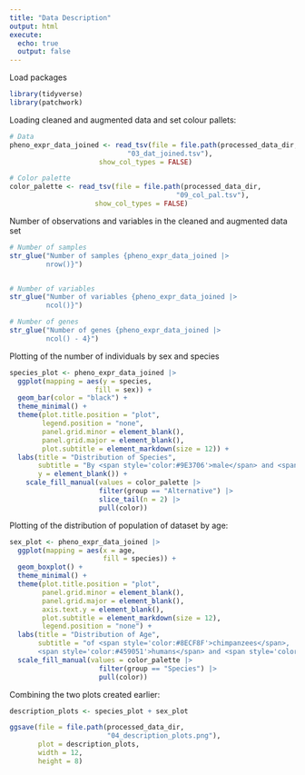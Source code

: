 ```yaml
---
title: "Data Description"
output: html
execute:
  echo: true
  output: false
---
```


Load packages

```r
library(tidyverse)
library(patchwork)
```

Loading cleaned and augmented data and set colour pallets:

```r
# Data
pheno_expr_data_joined <- read_tsv(file = file.path(processed_data_dir,
                             "03_dat_joined.tsv"),
                      show_col_types = FALSE)

# Color palette
color_palette <- read_tsv(file = file.path(processed_data_dir,
                                         "09_col_pal.tsv"),
                     show_col_types = FALSE)
```

Number of observations and variables in the cleaned and augmented data set

```r
# Number of samples
str_glue("Number of samples {pheno_expr_data_joined |>
         nrow()}")


# Number of variables
str_glue("Number of variables {pheno_expr_data_joined |>
         ncol()}")

# Number of genes
str_glue("Number of genes {pheno_expr_data_joined |>
         ncol() - 4}")
```

Plotting of the number of individuals by sex and species

```r
species_plot <- pheno_expr_data_joined |>
  ggplot(mapping = aes(y = species,
                     fill = sex)) +
  geom_bar(color = "black") +
  theme_minimal() +
  theme(plot.title.position = "plot",
        legend.position = "none",
        panel.grid.minor = element_blank(),
        panel.grid.major = element_blank(),
        plot.subtitle = element_markdown(size = 12)) +
  labs(title = "Distribution of Species",
       subtitle = "By <span style='color:#9E3706'>male</span> and <span style='color:#DE580C'>female</span>",
       y = element_blank()) +
    scale_fill_manual(values = color_palette |>
                      filter(group == "Alternative") |>
                      slice_tail(n = 2) |>
                      pull(color))

```

Plotting of the distribution of population of dataset by age:

```r
sex_plot <- pheno_expr_data_joined |>
  ggplot(mapping = aes(x = age,
                       fill = species)) +
  geom_boxplot() +
  theme_minimal() +
  theme(plot.title.position = "plot",
        panel.grid.minor = element_blank(),
        panel.grid.major = element_blank(),
        axis.text.y = element_blank(),
        plot.subtitle = element_markdown(size = 12),
        legend.position = "none") +
  labs(title = "Distribution of Age",
       subtitle = "of <span style='color:#8ECF8F'>chimpanzees</span>,
       <span style='color:#459051'>humans</span> and <span style='color:#00441B'>macaque</span>") +
  scale_fill_manual(values = color_palette |>
                      filter(group == "Species") |>
                      pull(color))

```

Combining the two plots created earlier:

```r
description_plots <- species_plot + sex_plot

```

```r
ggsave(file = file.path(processed_data_dir,
                        "04_description_plots.png"),
       plot = description_plots,
       width = 12,
       height = 8)

```
